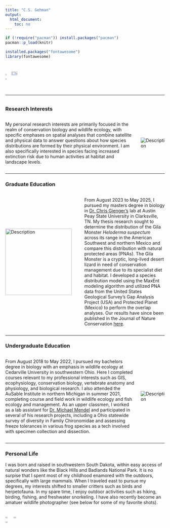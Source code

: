 ```yaml
---
title: "C.S. Gehman"
output:
  html_document:
    toc: no
---
```



```r
if (!require("pacman")) install.packages("pacman")
pacman::p_load(knitr)
```
```r
installed.packages("fontawesome")
library(fontawesome)
```


###

<div style="display: flex; justify-content: space-between;">
  <img src="selfie.jpg" style="width: 22.5%;"/>
  <img src="red_cheeked.png" style="width: 53%;"/>
  <img src="camera_selfie.jpg" style="width: 22.5%;"/>
</div>
<!--```{r, echo=FALSE, out.width = '70%', fig.align='center'}
knitr::include_graphics("desert_landscape.jpg") #fig.cap="Gila Monster in southwestern Utah"
```-->
   
<h6 style="text-align: center;" markdown="1">

<!--Email: csgehman7@gmail.com -->

----------------------------------

### Research Interests

<div style="display: flex; align-items: center;">
  <div style="flex: 1;">
  <p>My personal research interests are primarily focused in the realm of conservation biology and wildlife ecology, with specific emphases on spatial analyses that combine satellite and physical data to answer questions about how species distributions are formed by their physical environment. I am also specifically interested in species facing increased extinction risk due to human activities at habitat and landscape levels.</p>
</div>
<div style="flex: 0;">
<img src="hellbender.jpg" alt="Description" style="max-width: 250px; margin-left: 20px;">
</div>
</div>

----------------------------------

### Graduate Education
    

<div style="display: flex; align-items: center;">
  <img src="desert_and_human.jpg" alt="Description" style="width: 210px; margin-right: 40px;">
  <p>From August 2023 to May 2025, I pursued my masters degree in biology in [Dr. Chris Gienger's](https://cmgienger.github.io/index.html) lab at Austin Peay State University in Clarksville, TN. My thesis research sought to determine the distribution of the Gila Monster _Heloderma suspectum_ across its range in the American Southwest and northern Mexico and compare this distribution with natural protected areas (PNAs). The Gila Monster is a cryptic, long-lived desert lizard in need of conservation management due to its specialist diet and habitat. I developed a species distribution model using the MaxEnt modeling algorithm and utilized PNA data from the United States Geological Survey's Gap Analysis Project (USA) and Protected Planet (Mexico) to perform the overlap analyses. Our results have since been published in the Journal of Nature Conservation [here](https://www.sciencedirect.com/science/article/abs/pii/S1617138125001219).</p>
</div>


----------------------------------

### Undergraduate Education

<div style="display: flex; align-items: center;">
  <div style="flex: 1;">
  <p>From August 2018 to May 2022, I pursued my bachelors degree in biology with an emphasis in wildlife ecology at Cedarville University in southwestern Ohio. Here I completed courses relevant to my professional interests such as GIS, ecophysiology, conservation biology, vertebrate anatomy and physiology, and biological research. I also attended the AuSable Institute in northern Michigan in summer 2021, completing course and field work in wildlife ecology and fish ecology and management. As an upper classmen, I worked as a lab assistant for [Dr. Michael Mendel](https://www.researchgate.net/profile/Michael-Mendel-3) and participated in several of his research projects, including a Ohio statewide survey of diversity in Family Chironomidae and assessing freeze tolerances in various frog species as a tech involved with specimen collection and dissection.</p>
</div>
<div style="flex: 0;">
<img src="trail_cam_setup.jpg" alt="Description" style="max-width: 250px; margin-left: 20px;">
</div>
</div>

----------------------------------

### Personal Life

I was born and raised in southwestern South Dakota, within easy access of natural wonders like the Black Hills and Badlands National Park. It is no surpise that I spent most of my childhood enamored with the outdoors, specifically with large mammals. When I traveled east to pursue my degrees, my interests shifted to smaller critters such as birds and herpetofauna. In my spare time, I enjoy outdoor activities such as hiking, birding, fishing, and freshwater snorkeling. I have also recently become an amatuer wildlife photographer (see below for some of my favorite shots).

<div style="display: flex; justify-content: space-between;">
  <img src="desert_tortoise.jpg" style="width: 33%;"/>
  <img src="proth_warbler.jpg" style="width: 33%;"/>
  <img src="copperhead_head.jpg" style="width: 33%;"/>
</div>

<!-- for adding the figure caption below the image
<!--<img src="copperhead_head.jpg" alt="Description of image" style="display: block; margin: auto;" />
<p style="text-align: center; font-style: italic;">Figure 1: Your caption text here.</p>-->
